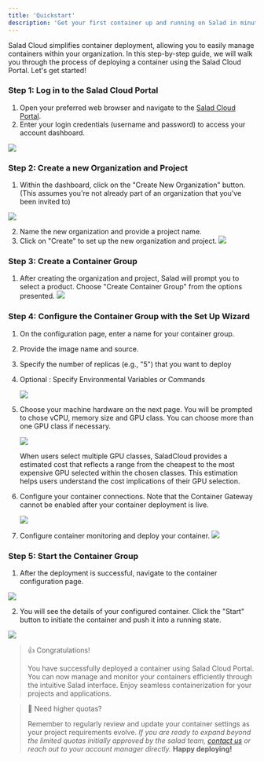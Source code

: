 ```yaml
---
title: 'Quickstart'
description: 'Get your first container up and running on Salad in minutes!'
---
```


Salad Cloud simplifies container deployment, allowing you to easily manage containers within your organization. In this
step-by-step guide, we will walk you through the process of deploying a container using the Salad Cloud Portal. Let's
get started!

### Step 1: Log in to the Salad Cloud Portal

1. Open your preferred web browser and navigate to the [Salad Cloud Portal](https://portal.salad.com).
2. Enter your login credentials (username and password) to access your account dashboard.

<img src="/container-engine/images/45e3e02-image1.png" />

### Step 2: Create a new Organization and Project

1. Within the dashboard, click on the "Create New Organization" button. (This assumes you're not already part of an
   organization that you've been invited to)

<img src="/container-engine/images/0803131-image.png" />

2. Name the new organization and provide a project name.
3. Click on "Create" to set up the new organization and project.
   <img src="/container-engine/images/9aa8a8e-image.png" />

### Step 3: Create a Container Group

1. After creating the organization and project, Salad will prompt you to select a product. Choose "Create Container
   Group" from the options presented.
   <img src="/container-engine/images/NewQuick1.png" />

### Step 4: Configure the Container Group with the Set Up Wizard

1. On the configuration page, enter a name for your container group.
2. Provide the image name and source.
3. Specify the number of replicas (e.g., "5") that you want to deploy
4. Optional : Specify Environmental Variables or Commands

   <img src="/container-engine/images/newquick2configure.png" />

5. Choose your machine hardware on the next page. You will be prompted to chose vCPU, memory size and GPU class. You can
   choose more than one GPU class if necessary.

   <img src="/container-engine/images/newquick3hardware.png" />

   When users select multiple GPU classes, SaladCloud provides a estimated cost that reflects a range from the cheapest
   to the most expensive GPU selected within the chosen classes. This estimation helps users understand the cost
   implications of their GPU selection.

6. Configure your container connections. Note that the Container Gateway cannot be enabled after your container
   deployment is live.

   <img src="/container-engine/images/newquick4connections.png" />

7. Configure container monitoring and deploy your container.
   <img src="/container-engine/images/newquick5deploy.png" />

### Step 5: Start the Container Group

1. After the deployment is successful, navigate to the container configuration page.

<img src="/container-engine/images/newquick6startcontainer.png" />

2. You will see the details of your configured container. Click the "Start" button to initiate the container and push it
   into a running state.

<img src="/container-engine/images/newquick7container.png" />

> 👍 Congratulations!
>
> You have successfully deployed a container using Salad Cloud Portal. You can now manage and monitor your containers
> efficiently through the intuitive Salad interface. Enjoy seamless containerization for your projects and applications.

> 📘 Need higher quotas?
>
> Remember to regularly review and update your container settings as your project requirements evolve. _If you are ready
> to expand beyond the limited quotas initially approved by the salad team, [contact us](mailto:cloud@salad.com) or
> reach out to your account manager directly._ **Happy deploying!**
